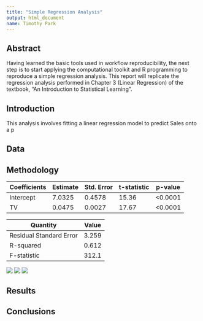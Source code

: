 ```yaml
---
title: "Simple Regression Analysis"
output: html_document
name: Timothy Park
---
```


## Abstract
Having learned the basic tools used in workflow reproducibility, the next step is to start applying the computational toolkit and R programming to reproduce a simple regression analysis. This report will replicate the regression analysis performed in Chapter 3 (Linear Regression) of the textbook, "An Introduction to Statistical Learning". 

## Introduction
This analysis involves fitting a linear regression model to predict Sales onto a p

## Data
## Methodology


Coefficients| Estimate | Std. Error | t-statistic | p-value
------------|----------|------------|-------------|---------
Intercept   | 7.0325   | 0.4578     | 15.36       | <0.0001
TV          | 0.0475   | 0.0027     | 17.67       | <0.0001


Quantity               | Value
-----------------------|-------
Residual Standard Error| 3.259
R-squared              | 0.612
F-statistic            | 312.1

![](images/histogram-sales.png)
![](images/histogram-tv.png)
![](images/scatterplot-tv-sales.png)


## Results
## Conclusions